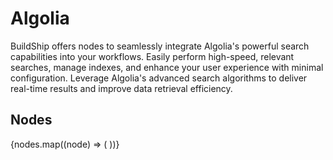 
# Algolia

BuildShip offers nodes to seamlessly integrate Algolia's powerful search capabilities into your workflows. Easily
perform high-speed, relevant searches, manage indexes, and enhance your user experience with minimal configuration.
Leverage Algolia's advanced search algorithms to deliver real-time results and improve data retrieval efficiency.

## Nodes

<Cards num={3}>
  {nodes.map((node) => (
    <NodeCard
      key={node.meta.id}
      title={node.meta.name}
      image={node.meta.icon.url}
      href={`/showcase/algolia/${node.meta.id}`}
    />
  ))}
</Cards>
